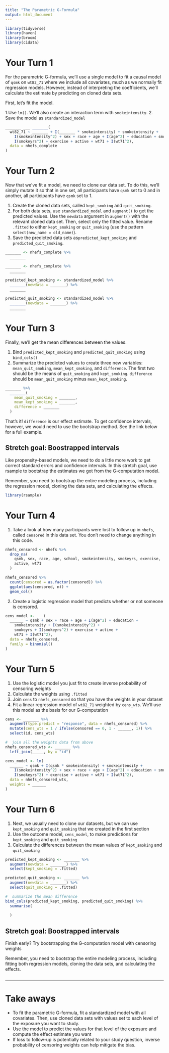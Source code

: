 ```yaml
---
title: "The Parametric G-Formula"
output: html_document
---
```


```r
library(tidyverse)
library(haven)
library(broom)
library(cidata)
```

# Your Turn 1

For the parametric G-formula, we'll use a single model to fit a causal model of `qsmk` on `wt82_71` where we  include all covariates, much as we normally fit regression models. However, instead of interpreting the coefficients, we'll calculate the estimate by predicting on cloned data sets.

First, let's fit the model. 

1.Use `lm()`. We'll also create an interaction term with `smokeintensity`. 
2. Save the model as `standardized_model`

```r
_______ ___ _______(
  wt82_71 ~ _______ + I(_______ * smokeintensity) + smokeintensity + 
    I(smokeintensity^2) + sex + race + age + I(age^2) + education + smokeyrs + 
    I(smokeyrs^2) + exercise + active + wt71 + I(wt71^2), 
  data = nhefs_complete
)
```


# Your Turn 2

Now that we've fit a model, we need to clone our data set. To do this, we'll simply mutate it so that in one set, all participants have `qsmk` set to 0 and in another, all participants have `qsmk` set to 1.

1. Create the cloned data sets, called `kept_smoking` and `quit_smoking`.
2. For both data sets, use `standardized_model` and `augment()` to get the predicted values. Use the `newdata` argument in `augment()` with the relevant cloned data set. Then, select only the fitted value. Rename `.fitted` to either `kept_smoking` or `quit_smoking` (use the pattern `select(new_name = old_name)`).
3. Save the predicted data sets as`predicted_kept_smoking` and `predicted_quit_smoking`.

```r
_______ <- nhefs_complete %>% 
  _______

_______ <- nhefs_complete %>% 
  _______

predicted_kept_smoking <- standardized_model %>% 
  _______(newdata = _______) %>%
  _______

predicted_quit_smoking <- standardized_model %>% 
  _______(newdata = _______) %>%
  _______
```

# Your Turn 3

Finally, we'll get the mean differences between the values. 

1. Bind `predicted_kept_smoking` and  `predicted_quit_smoking` using `bind_cols()`
2. Summarize the predicted values to create three new variables: `mean_quit_smoking`, `mean_kept_smoking`, and `difference`. The first two should be the means of `quit_smoking` and `kept_smoking`. `difference` should be `mean_quit_smoking` minus `mean_kept_smoking`.

```r
_______ %>% 
  _______(
    mean_quit_smoking = _______,
    mean_kept_smoking = _______,
    difference = _______
  )
```

That's it! `difference` is our effect estimate. To get confidence intervals, however, we would need to use the bootstrap method. See the link below for a full example.

## Stretch goal: Boostrapped intervals

Like propensity-based models, we need to do a little more work to get correct standard errors and confidence intervals. In this stretch goal, use rsample to bootstrap the estimates we got from the G-computation model. 

Remember, you need to bootstrap the entire modeling process, including the regression model, cloning the data sets, and calculating the effects.

```r
library(rsample)


```

# Your Turn 4

1. Take a look at how many participants were lost to follow up in `nhefs`, called `censored` in this data set. You don't need to change anything in this code.

```r
nhefs_censored <- nhefs %>%
  drop_na(
    qsmk, sex, race, age, school, smokeintensity, smokeyrs, exercise,
    active, wt71
  )

nhefs_censored %>% 
  count(censored = as.factor(censored)) %>% 
  ggplot(aes(censored, n)) + 
  geom_col()
```

2. Create a logistic regression model that predicts whether or not someone is censored. 

```r
cens_model <- ___(
  ______ ~ qsmk + sex + race + age + I(age^2) + education +
    smokeintensity + I(smokeintensity^2) +
    smokeyrs + I(smokeyrs^2) + exercise + active +
    wt71 + I(wt71^2),
  data = nhefs_censored, 
  family = binomial()
)
```

# Your Turn 5

1. Use the logistic model you just fit to create inverse probability of censoring weights
2. Calculate the weights using `.fitted`
3. Join `cens` to `nhefs_censored` so that you have the weights in your dataset
4. Fit a linear regression model of `wt82_71` weighted by `cens_wts`. We'll use this model as the basis for our G-computation

```r
cens <- _______ %>%
  augment(type.predict = "response", data = nhefs_censored) %>%
  mutate(cens_wts = 1 / ifelse(censored == 0, 1 - ______, 1)) %>%
  select(id, cens_wts)

#  join all the weights data from above
nhefs_censored_wts <- _______ %>%
  left_join(_____, by = "id")

cens_model <- lm(
  ______ ~ qsmk + I(qsmk * smokeintensity) + smokeintensity +
    I(smokeintensity^2) + sex + race + age + I(age^2) + education + smokeyrs +
    I(smokeyrs^2) + exercise + active + wt71 + I(wt71^2),
  data = nhefs_censored_wts,
  weights = ______
)
```

# Your Turn 6

1. Next, we usually need to clone our datasets, but we can use `kept_smoking` and `quit_smoking` that we created in the first section
2. Use the outcome model, `cens_model`, to make predictions for `kept_smoking` and `quit_smoking`
3. Calculate the differences between the mean values of `kept_smoking` and `quit_smoking`

```r
predicted_kept_smoking <- _______ %>%
  augment(newdata = _______) %>%
  select(kept_smoking = .fitted)

predicted_quit_smoking <- _______ %>%
  augment(newdata = _______) %>%
  select(quit_smoking = .fitted)

#  summarize the mean difference
bind_cols(predicted_kept_smoking, predicted_quit_smoking) %>%
  summarise(
    
  )
```

## Stretch goal: Boostrapped intervals

Finish early? Try bootstrapping the G-computation model with censoring weights

Remember, you need to bootstrap the entire modeling process, including fitting both regression models, cloning the data sets, and calculating the effects.

```r

```

***

# Take aways

* To fit the parametric G-formula, fit a standardized model with all covariates. Then, use cloned data sets with values set to each level of the exposure you want to study. 
* Use the model to predict the values for that level of the exposure and compute the effect estimate you want
* If loss to follow-up is potentially related to your study question, inverse probability of censoring weights can help mitigate the bias.
